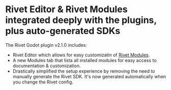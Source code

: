 
# Rivet Editor & Rivet Modules integrated deeply with the plugins, plus auto-generated SDKs

The Rivet Godot plugin v2.1.0 includes:

- Rivet Editor which allows for easy customizatin of [Rivet Modules](/modules).
- A new Modules tab that lista all installed modules for easy access to documentation & customization.
- Drastically simplified the setup experience by removing the need to manually generate the Rivet SDK. It's now generated automatically when you change the Rivet config.

